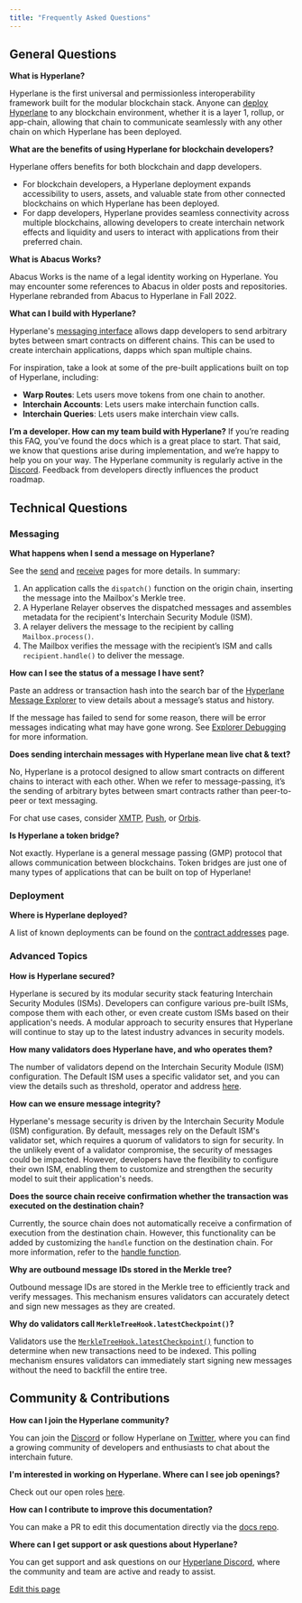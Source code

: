 ```yaml
---
title: "Frequently Asked Questions"
---
```


## General Questions

**What is Hyperlane?**

Hyperlane is the first universal and permissionless interoperability framework built for the modular blockchain stack. Anyone can [deploy Hyperlane](/docs/deploy-hyperlane) to any blockchain environment, whether it is a layer 1, rollup, or app-chain, allowing that chain to communicate seamlessly with any other chain on which Hyperlane has been deployed.

**What are the benefits of using Hyperlane for blockchain developers?**

Hyperlane offers benefits for both blockchain and dapp developers.

- For blockchain developers, a Hyperlane deployment expands accessibility to users, assets, and valuable state from other connected blockchains on which Hyperlane has been deployed.
- For dapp developers, Hyperlane provides seamless connectivity across multiple blockchains, allowing developers to create interchain network effects and liquidity and users to interact with applications from their preferred chain.

**What is Abacus Works?**

Abacus Works is the name of a legal identity working on Hyperlane. You may encounter some references to Abacus in older posts and repositories. Hyperlane rebranded from Abacus to Hyperlane in Fall 2022.

**What can I build with Hyperlane?**

Hyperlane's [messaging interface](/docs/protocol/mailbox) allows dapp developers to send arbitrary bytes between smart contracts on different chains. This can be used to create interchain applications, dapps which span multiple chains.

For inspiration, take a look at some of the pre-built applications built on top of Hyperlane, including:

- **Warp Routes**: Lets users move tokens from one chain to another.
- **Interchain Accounts**: Lets users make interchain function calls.
- **Interchain Queries**: Lets users make interchain view calls.

**I’m a developer. How can my team build with Hyperlane?** If you’re reading this FAQ, you’ve found the docs which is a great place to start. That said, we know that questions arise during implementation, and we’re happy to help you on your way. The Hyperlane community is regularly active in the [Discord](https://discord.gg/hyperlane). Feedback from developers directly influences the product roadmap.

## Technical Questions

### Messaging

**What happens when I send a message on Hyperlane?**

See the [send](/docs/reference/messaging/send) and [receive](/docs/reference/messaging/receive) pages for more details. In summary:

1. An application calls the `dispatch()` function on the origin chain, inserting the message into the Mailbox's Merkle tree.
2. A Hyperlane Relayer observes the dispatched messages and assembles metadata for the recipient's Interchain Security Module (ISM).
3. A relayer delivers the message to the recipient by calling `Mailbox.process()`.
4. The Mailbox verifies the message with the recipient’s ISM and calls `recipient.handle()` to deliver the message.

**How can I see the status of a message I have sent?**

Paste an address or transaction hash into the search bar of the [Hyperlane Message Explorer](https://explorer.hyperlane.xyz/) to view details about a message’s status and history.

If the message has failed to send for some reason, there will be error messages indicating what may have gone wrong. See [Explorer Debugging](/docs/guides/explorer/explorer-debugging) for more information.

**Does sending interchain messages with Hyperlane mean live chat & text?**

No, Hyperlane is a protocol designed to allow smart contracts on different chains to interact with each other. When we refer to message-passing, it’s the sending of arbitrary bytes between smart contracts rather than peer-to-peer or text messaging.

For chat use cases, consider [XMTP](https://xmtp.org/), [Push](https://push.org/), or [Orbis](https://useorbis.com/).

**Is Hyperlane a token bridge?**

Not exactly. Hyperlane is a general message passing (GMP) protocol that allows communication between blockchains. Token bridges are just one of many types of applications that can be built on top of Hyperlane!

### Deployment

**Where is Hyperlane deployed?**

A list of known deployments can be found on the [contract addresses](/docs/reference/addresses/mailbox-addresses) page.

### Advanced Topics

**How is Hyperlane secured?**

Hyperlane is secured by its modular security stack featuring Interchain Security Modules (ISMs). Developers can configure various pre-built ISMs, compose them with each other, or even create custom ISMs based on their application's needs. A modular approach to security ensures that Hyperlane will continue to stay up to the latest industry advances in security models.

**How many validators does Hyperlane have, and who operates them?**

The number of validators depend on the Interchain Security Module (ISM) configuration. The Default ISM uses a specific validator set, and you can view the details such as threshold, operator and address [here](/docs/reference/default-ism-validators).

**How can we ensure message integrity?**

Hyperlane's message security is driven by the Interchain Security Module (ISM) configuration. By default, messages rely on the Default ISM's validator set, which requires a quorum of validators to sign for security. In the unlikely event of a validator compromise, the security of messages could be impacted. However, developers have the flexibility to configure their own ISM, enabling them to customize and strengthen the security model to suit their application's needs.

**Does the source chain receive confirmation whether the transaction was executed on the destination chain?**

Currently, the source chain does not automatically receive a confirmation of execution from the destination chain. However, this functionality can be added by customizing the `handle` function on the destination chain. For more information, refer to the [handle function](/docs/reference/messaging/receive#handle).

**Why are outbound message IDs stored in the Merkle tree?**

Outbound message IDs are stored in the Merkle tree to efficiently track and verify messages. This mechanism ensures validators can accurately detect and sign new messages as they are created.

**Why do validators call `MerkleTreeHook.latestCheckpoint()`?**

Validators use the [`MerkleTreeHook.latestCheckpoint()`](https://github.com/hyperlane-xyz/hyperlane-monorepo/blob/5e9b8ba7ab0f54e92b3cf32806fae95eb23ad0f8/solidity/contracts/hooks/MerkleTreeHook.sol#L49) function to determine when new transactions need to be indexed. This polling mechanism ensures validators can immediately start signing new messages without the need to backfill the entire tree.

## Community & Contributions[​](#community--contributions "Direct link to Community & Contributions")

**How can I join the Hyperlane community?**

You can join the [Discord](https://discord.gg/hyperlane) or follow Hyperlane on [Twitter](https://x.com/hyperlane), where you can find a growing community of developers and enthusiasts to chat about the interchain future.

**I'm interested in working on Hyperlane. Where can I see job openings?**

Check out our open roles [here](https://jobs.lever.co/Hyperlane).

**How can I contribute to improve this documentation?**

You can make a PR to edit this documentation directly via the [docs repo](https://github.com/hyperlane-xyz/v3-docs).

**Where can I get support or ask questions about Hyperlane?**

You can get support and ask questions on our [Hyperlane Discord](https://discord.com/invite/hyperlane), where the community and team are active and ready to assist.

[Edit this page](https://github.com/hyperlane-xyz/v3-docs/tree/main/docs/faq.mdx)
